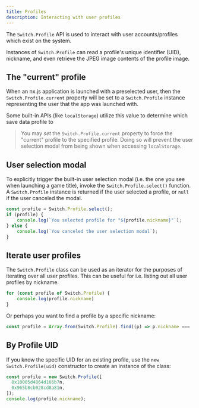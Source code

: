 ```yaml
---
title: Profiles
description: Interacting with user profiles
---
```


The `Switch.Profile` API is used to interact with user accounts/profiles which exist on the system.

Instances of `Switch.Profile` can read a profile's unique identifier (UID), nickname, and even
retrieve the JPEG image contents of the profile image.

## The "current" profile

When an nx.js application is launched with a preselected user, then the `Switch.Profile.current`
property will be set to a `Switch.Profile` instance representing the user that the app was launched
with.

Some built-in APIs (like `localStorage`) utilize this value to determine which save data profile to

> You may _set_ the `Switch.Profile.current` property to force the "current" profile to the specified
> profile. Doing so will prevent the user selection modal from being shown when accessing `localStorage`.


## User selection modal

To explicitly trigger the built-in user selection modal (i.e. the one you see when launching a game title),
invoke the `Switch.Profile.select()` function. A `Switch.Profile` instance is returned if the user selected
a profile, or `null` if the user canceled the modal.

```typescript
const profile = Switch.Profile.select();
if (profile) {
    console.log(`You selected profile for "${profile.nickname}"`);
} else {
    console.log(`You canceled the user selection modal`);
}
```

## Iterate user profiles

The `Switch.Profile` class can be used as an iterator for the purposes of iterating over all user profiles.
This can be useful for i.e. listing out all user profiles by nickname.

```typescript
for (const profile of Switch.Profile) {
    console.log(profile.nickname)
}
```

Or perhaps you want to find a profile by a specific nickname:

```typescript
const profile = Array.from(Switch.Profile).find((p) => p.nickname === 'Nate');
```

## By Profile UID

If you know the specific UID for an existing profile, use the `new Switch.Profile(uid)` constructor to create an
instance of the class:

```typescript
const profile = new Switch.Profile([
  0x10005d4864d166b7n,
  0x965b8cb028cd8a81n,
]);
console.log(profile.nickname);
```
